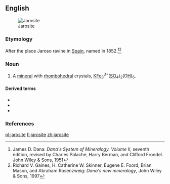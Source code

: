 ==English==
[[Image:Jarosite on quartz Potassium iron sulfate Arabia District, Pershing County, Nevada 2779.jpg|thumb|Jarosite]]

===Etymology===
After the place Jaroso ravine in [[Spain]], named in 1852.<ref>James D. Dana: ''Dana's System of Mineralogy. Volume II'', seventh edition, revised by Charles Palache, Harry Berman, and Clifford Frondel. John Wiley & Sons, 1951</ref><ref>Richard V. Gaines, H. Catherine W. Skinner, Eugene E. Foord, Brian Mason, and Abraham Rosenzweig: ''Dana's new mineralogy'', John Wiley & Sons, 1997</ref>

===Noun===
{{en-noun|~}}

# {{label|en|mineral}} A [[mineral]] with [[rhombohedral]] crystals, [[potassium|K]][[iron|Fe]]<sub>3</sub><sup>3+</sup>([[sulfur|S]][[oxygen|O]]<sub>4</sub>)<sub>2</sub>(O[[hydrogen|H]])<sub>6</sub>.

====Derived terms====
* {{l|en|ammoniojarosite}}
* {{l|en|natrojarosite}}
* {{l|en|plumbojarosite}}

===References===
<references/>

[[pl:jarosite]]
[[fi:jarosite]]
[[zh:jarosite]]